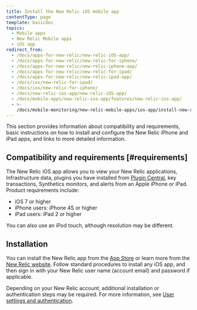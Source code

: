 ```yaml
---
title: Install the New Relic iOS mobile app
contentType: page
template: basicDoc
topics:
  - Mobile apps
  - New Relic Mobile apps
  - iOS app
redirect_from:
  - /docs/apps-for-new-relic/new-relic-iOS-app/
  - /docs/apps-for-new-relic/new-relic-for-iphone/
  - /docs/apps-for-new-relic/new-relic-iphone-app/
  - /docs/apps-for-new-relic/new-relic-for-ipad/
  - /docs/apps-for-new-relic/new-relic-ipad-app/
  - /docs/ios/new-relic-for-ipad/
  - /docs/ios/new-relic-for-iphone/
  - /docs/new-relic-ios-app/new-relic-iOS-app/
  - /docs/mobile-apps/new-relic-ios-app/features/new-relic-ios-app/
  - >-
    /docs/mobile-monitoring/new-relic-mobile-apps/ios-app/install-new-relic-ios-mobile-app/
---
```


This section provides information about compatibility and requirements, basic instructions on how to install and configure the New Relic iPhone and iPad apps, and links to more detailed information.

## Compatibility and requirements [#requirements]

The New Relic iOS app allows you to view your New Relic applications, Infrastructure data, plugins you have installed from [Plugin Central](/docs/plugins/welcome-to-plugin-central), key transactions, Synthetics monitors, and alerts from an Apple iPhone or iPad. Product requirements include:

* iOS 7 or higher
* iPhone users: iPhone 4S or higher
* iPad users: iPad 2 or higher

You can also use an iPod touch, although resolution may be different.

## Installation

You can install the New Relic app from the [App Store](https://itunes.apple.com/us/app/new-relic/id594038638?ls=1&mt=8 "Link opens in a new window") or learn more from the [New Relic website](https://newrelic.com/mobility). Follow standard procedures to install any iOS app, and then sign in with your New Relic user name (account email) and password if applicable.

Depending on your New Relic account, additional installation or authentication steps may be required. For more information, see [User settings and authentication](/docs/ios/ios-user-settings-and-authentication).
